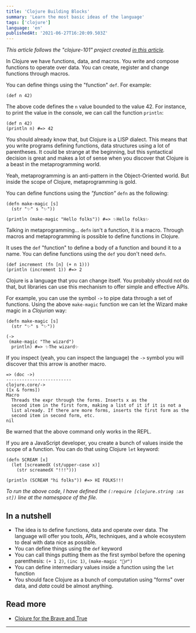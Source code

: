 ```yaml
---
title: 'Clojure Building Blocks'
summary: 'Learn the most basic ideas of the language'
tags: ['clojure']
language: 'en'
publishedAt: '2021-06-27T16:20:09.503Z'
---
```


_This article follows the "clojure-101" project created [in this article](https://gustavosantos.dev/a/getting-started-with-clojure)._

In Clojure we have functions, data, and macros. You write and compose functions to operate over data. You can create, register and change functions through macros.

You can define things using the "function" `def`. For example:

```
(def n 42)
```

The above code defines the `n` value bounded to the value 42. For instance, to print the value in the console, we can call the function `println`:

```
(def n 42)
(println n) #=> 42
```

You should already know that, but Clojure is a LISP dialect. This means that you write programs defining functions, data structures using a lot of parentheses. It could be strange at the beginning, but this syntactical decision is great and makes a lot of sense when you discover that Clojure is a beast in the metaprogramming world.

Yeah, metaprogramming is an anti-pattern in the Object-Oriented world. But inside the scope of Clojure, metaprogramming is gold.

You can define functions using the _"function"_ `defn` as the following:

```
(defn make-magic [s]
  (str "✨" s "✨"))

(println (make-magic "Hello folks")) #=> ✨Hello folks✨
```

Talking in metaprogramming... `defn` isn't a function, it is a macro. Through macros and metaprogramming is possible to define functions in Clojure.

It uses the `def` "function" to define a body of a function and bound it to a name. You can define functions using the `def` you don't need `defn`.

```
(def increment (fn [n] (+ n 1)))
(println (increment 1)) #=> 2
```

Clojure is a language that you can change itself. You probably should not do that, but libraries can use this mechanism to offer simple and effective APIs.

For example, you can use the symbol `->` to pipe data through a set of functions. Using the above `make-magic` function we can let the Wizard make magic in a _Clojurian_ way:

```
(defn make-magic [s]
  (str "✨" s "✨"))

(->
 (make-magic "The wizard")
  println) #=> ✨The wizard✨
```

If you inspect (yeah, you can inspect the language) the `->` symbol you will discover that this arrow is another macro.

```
=> (doc ->)
-------------------------
clojure.core/->
([x & forms])
Macro
  Threads the expr through the forms. Inserts x as the
  second item in the first form, making a list of it if it is not a
  list already. If there are more forms, inserts the first form as the
  second item in second form, etc.
nil
```

Be warned that the above command only works in the REPL.

If you are a JavaScript developer, you create a bunch of values inside the scope of a function. You can do that using Clojure `let` keyword:

```
(defn SCREAM [x]
  (let [screamedX (st/upper-case x)]
    (str screamedX "!!!")))

(println (SCREAM "hi folks")) #=> HI FOLKS!!!
```

_To run the above code, I have defined the `(:require [clojure.string :as st])` line at the namespace of the file._

## In a nutshell
- The idea is to define functions, data and operate over data. The language will offer you tools, APIs, techniques, and a whole ecosystem to deal with data nice as possible.
- You can define things using the `def` keyword
- You can call things putting them as the first symbol before the opening parenthesis: `(+ 1 2)`, `(inc 1)`, `(make-magic "🧙‍♂️")`
- You can define intermediary values inside a function using the `let` function
- You should face Clojure as a bunch of computation using "forms" over data, and _data_ could be almost anything.

## Read more
- [Clojure for the Brave and True](https://www.braveclojure.com)

---